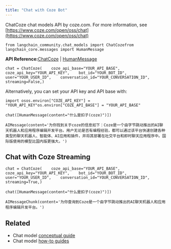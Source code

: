 ```yaml
---
title: "Chat with Coze Bot"
---
```


ChatCoze chat models API by coze.com. For more information, see [https://www.coze.com/open/oss/chat](https://www.coze.com/open/oss/chat)

```
from langchain_community.chat_models import ChatCozefrom langchain_core.messages import HumanMessage
```

**API Reference:**[ChatCoze](https://python.langchain.com/api_reference/community/chat_models/langchain_community.chat_models.coze.ChatCoze.html) | [HumanMessage](https://python.langchain.com/api_reference/core/messages/langchain_core.messages.human.HumanMessage.html)

```
chat = ChatCoze(    coze_api_base="YOUR_API_BASE",    coze_api_key="YOUR_API_KEY",    bot_id="YOUR_BOT_ID",    user="YOUR_USER_ID",    conversation_id="YOUR_CONVERSATION_ID",    streaming=False,)
```

Alternatively, you can set your API key and API base with:

```
import osos.environ["COZE_API_KEY"] = "YOUR_API_KEY"os.environ["COZE_API_BASE"] = "YOUR_API_BASE"
```

```
chat([HumanMessage(content="什么是扣子(coze)")])
```

```
AIMessage(content='为你找到关于coze的信息如下：Coze是一个由字节跳动推出的AI聊天机器人和应用程序编辑开发平台。用户无论是否有编程经验，都可以通过该平台快速创建各种类型的聊天机器人、智能体、AI应用和插件，并将其部署在社交平台和即时聊天应用程序中。国际版使用的模型比国内版更强大。')
```

## Chat with Coze Streaming

```
chat = ChatCoze(    coze_api_base="YOUR_API_BASE",    coze_api_key="YOUR_API_KEY",    bot_id="YOUR_BOT_ID",    user="YOUR_USER_ID",    conversation_id="YOUR_CONVERSATION_ID",    streaming=True,)
```

```
chat([HumanMessage(content="什么是扣子(coze)")])
```

```
AIMessageChunk(content='为你查询到Coze是一个由字节跳动推出的AI聊天机器人和应用程序编辑开发平台。')
```

## Related

* Chat model [conceptual guide](/oss/concepts/chat_models)
* Chat model [how-to guides](/oss/how_to/#chat-models)
